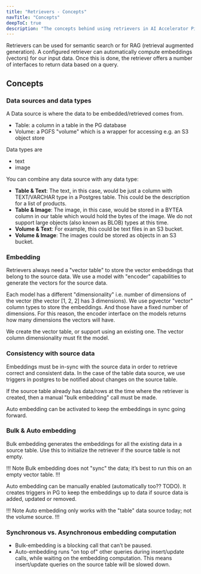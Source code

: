 ```yaml
---
title: "Retrievers - Concepts"
navTitle: "Concepts"
deepToC: true
description: "The concepts behind using retrievers in AI Accelerator Pipelines."
---
```


Retrievers can be used for semantic search or for RAG (retrieval augmented generation).
A configured retriever can automatically compute embeddings (vectors) for our input data.
Once this is done, the retriever offers a number of interfaces to return data based on a query.

## Concepts

### Data sources and data types

A Data source is where the data to be embedded/retrieved comes from. 

* Table: a column in a table in the PG database
* Volume: a PGFS "volume" which is a wrapper for accessing e.g. an S3 object store

Data types are

* text
* image

You can combine any data source with any data type:

* **Table & Text**: The text, in this case, would be just a column with TEXT/VARCHAR type in a Postgres table. This could be the description for a list of products.
* **Table & Image**: The image, in this case, would be stored in a BYTEA column in our table which would hold the bytes of the image. We do not support large objects (also known as BLOB) types at this time.
* **Volume & Text**: For example, this could be text files in an S3 bucket.
* **Volume & Image**: The images could be stored as objects in an S3 bucket.

### Embedding

Retrievers always need a "vector table" to store the vector embeddings that belong to the source data. We use a model with "encoder" capabilities to generate the vectors for the source data.

Each model has a different "dimensionality" i.e. number of dimensions of the vector (the vector [1, 2, 2] has 3 dimensions). We use pgvector "vector" column types to store the embeddings. And those have a fixed number of dimensions. For this reason, the encoder interface on the models returns how many dimensions the vectors will have. 

We create the vector table, or support using an existing one. The vector column dimensionality must fit the model.

### Consistency with source data

Embeddings must be in-sync with the source data in order to retrieve correct and consistent data. In the case of the table data source, we use triggers in postgres to be notified about changes on the source table.

If the source table already has data/rows at the time where the retriever is created, then a manual "bulk embedding" call must be made.

Auto embedding can be activated to keep the embeddings in sync going forward.

### Bulk & Auto embedding

Bulk embedding generates the embeddings for all the existing data in a source table. Use this to initialize the retriever if the source table is not empty.

!!! Note
Bulk embedding does not "sync" the data; it’s best to run this on an empty vector table.
!!!

Auto embedding can be manually enabled (automatically too?? TODO). It creates triggers in PG to keep the embeddings up to data if source data is added, updated or removed.

!!! Note
Auto embedding only works with the "table" data source today; not the volume source.
!!!
 
 
### Synchronous vs. Asynchronous embedding computation

* Bulk-embedding is a blocking call that can’t be paused.
* Auto-embedding runs "on top of" other queries during insert/update calls, while waiting on the embedding computation. This means insert/update queries on the source table will be slowed down.
